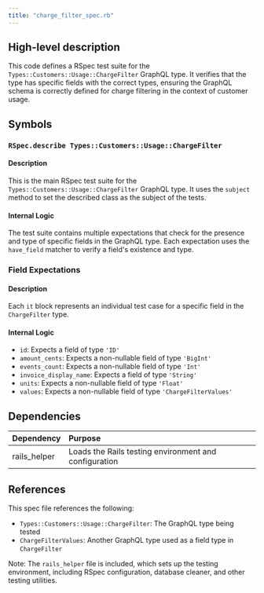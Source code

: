 ```yaml
---
title: "charge_filter_spec.rb"
---
```


## High-level description
This code defines a RSpec test suite for the `Types::Customers::Usage::ChargeFilter` GraphQL type. It verifies that the type has specific fields with the correct types, ensuring the GraphQL schema is correctly defined for charge filtering in the context of customer usage.

## Symbols

### `RSpec.describe Types::Customers::Usage::ChargeFilter`
#### Description
This is the main RSpec test suite for the `Types::Customers::Usage::ChargeFilter` GraphQL type. It uses the `subject` method to set the described class as the subject of the tests.

#### Internal Logic
The test suite contains multiple expectations that check for the presence and type of specific fields in the GraphQL type. Each expectation uses the `have_field` matcher to verify a field's existence and type.

### Field Expectations
#### Description
Each `it` block represents an individual test case for a specific field in the `ChargeFilter` type.

#### Internal Logic
- `id`: Expects a field of type `'ID'`
- `amount_cents`: Expects a non-nullable field of type `'BigInt'`
- `events_count`: Expects a non-nullable field of type `'Int'`
- `invoice_display_name`: Expects a field of type `'String'`
- `units`: Expects a non-nullable field of type `'Float'`
- `values`: Expects a non-nullable field of type `'ChargeFilterValues'`

## Dependencies
| Dependency | Purpose |
|:-----------|:--------|
| rails_helper | Loads the Rails testing environment and configuration |

## References
This spec file references the following:
- `Types::Customers::Usage::ChargeFilter`: The GraphQL type being tested
- `ChargeFilterValues`: Another GraphQL type used as a field type in `ChargeFilter`

Note: The `rails_helper` file is included, which sets up the testing environment, including RSpec configuration, database cleaner, and other testing utilities.